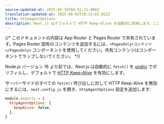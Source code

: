 ```yaml
---
source-updated-at: 2025-05-16T04:52:11.000Z
translation-updated-at: 2025-06-02T20:13:03.022Z
title: httpAgentOptions
description: Next.js はデフォルトで HTTP Keep-Alive を自動的に使用します。ここでは HTTP Keep-Alive を無効にする方法について詳しく学びましょう。
---
```


{/* このドキュメントの内容は App Router と Pages Router で共有されています。Pages Router 固有のコンテンツを追加するには、`<PagesOnly>コンテンツ</PagesOnly>` コンポーネントを使用してください。共有コンテンツはコンポーネントでラップしないでください。 */}

Node.js バージョン 18 より前では、Next.js は自動的に `fetch()` を [undici](/docs/architecture/supported-browsers#polyfills) でポリフィルし、デフォルトで [HTTP Keep-Alive](https://developer.mozilla.org/docs/Web/HTTP/Headers/Keep-Alive) を有効にします。

サーバーサイドのすべての `fetch()` 呼び出しに対して HTTP Keep-Alive を無効にするには、`next.config.js` を開き、`httpAgentOptions` 設定を追加します:

```js filename="next.config.js"
module.exports = {
  httpAgentOptions: {
    keepAlive: false,
  },
}
```